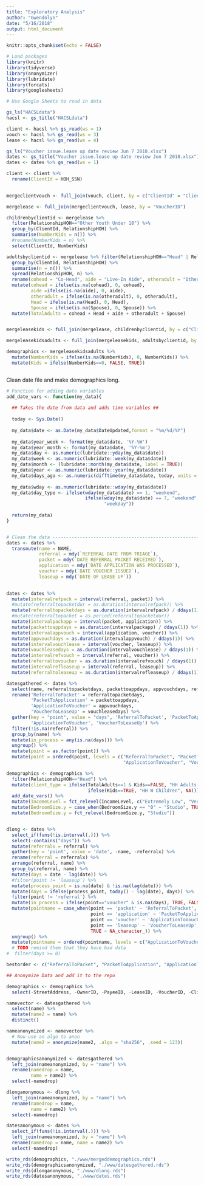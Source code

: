 ```yaml
---
title: "Exploratory Analysis"
author: "Gwendolyn"
date: "5/16/2018"
output: html_document
---
```


```r
knitr::opts_chunk$set(echo = FALSE)

# Load packages 
library(knitr)
library(tidyverse)
library(anonymizer)
library(lubridate)
library(forcats)
library(googlesheets)

```

```r

# Use Google Sheets to read in data

gs_ls("HACSLdata")
hacsl <- gs_title("HACSLdata")

client <- hacsl %>% gs_read(ws = 1)
vouch <- hacsl %>% gs_read(ws = 3)
lease <- hacsl %>% gs_read(ws = 4)

gs_ls("Voucher issue.lease up date review Jun 7 2018.xlsx")
dates <- gs_title("Voucher issue.lease up date review Jun 7 2018.xlsx")
dates <- dates %>% gs_read(ws = 1)


```

```r

client <- client %>% 
  rename(ClientId = HOH_SSN) 
  

mergeclientvouch <- full_join(vouch, client, by = c("ClientId" = "ClientId"))

mergelease <- full_join(mergeclientvouch, lease, by = "VoucherID")

childrenbyclientid <- mergelease %>% 
  filter(RelationshipHOH=="Other Youth Under 18") %>% 
  group_by(ClientId, RelationshipHOH) %>% 
  summarise(NumberKids = n()) %>% 
  #rename(NumberKids = n) %>% 
  select(ClientId, NumberKids)

adultsbyclientid <- mergelease %>% filter(RelationshipHOH=="Head" | RelationshipHOH=="Co-Head" | RelationshipHOH=="Live-In Aide" | RelationshipHOH=="Other Adult" | RelationshipHOH=="Spouse") %>% 
  group_by(ClientId, RelationshipHOH) %>% 
  summarise(n = n()) %>% 
  spread(RelationshipHOH, n) %>% 
  rename(cohead = "Co-Head", aide = "Live-In Aide", otheradult = "Other Adult") %>% 
  mutate(cohead = ifelse(is.na(cohead), 0, cohead), 
         aide =ifelse(is.na(aide), 0, aide), 
         otheradult = ifelse(is.na(otheradult), 0, otheradult), 
         Head = ifelse(is.na(Head), 0, Head), 
         Spouse = ifelse(is.na(Spouse), 0, Spouse)) %>% 
  mutate(TotalAdults = cohead + Head + aide + otheradult + Spouse)


mergeleasekids <- full_join(mergelease, childrenbyclientid, by = c("ClientId" = "ClientId"))

mergeleasekidsadults <- full_join(mergeleasekids, adultsbyclientid, by = "ClientId")

demographics <- mergeleasekidsadults %>% 
  mutate(NumberKids = ifelse(is.na(NumberKids), 0, NumberKids)) %>% 
  mutate(Kids = ifelse(NumberKids==0, FALSE, TRUE)) 



```

Clean date file and make demographics long.  

```r


# Function for adding date variables
add_date_vars <- function(my_data){
  
  ## Takes the date from data and adds time variables ##
  
  today <- Sys.Date()
  
  my_data$date <- as.Date(my_data$DateUpdated,format = "%m/%d/%Y")
  
  my_data$year_week <- format(my_data$date, '%Y-%W')
  my_data$year_month <- format(my_data$date, '%Y-%m')
  my_data$day <- as.numeric(lubridate::yday(my_data$date))
  my_data$week <- as.numeric(lubridate::week(my_data$date))
  my_data$month <- (lubridate::month(my_data$date, label = TRUE))
  my_data$year <- as.numeric(lubridate::year(my_data$date))
  my_data$days_ago <- as.numeric(difftime(my_data$date, today, units = "days"))
  
  my_data$wday <- as.numeric(lubridate::wday(my_data$date))
  my_data$day_type <- ifelse(wday(my_data$date) == 1, "weekend",
                             ifelse(wday(my_data$date) == 7, "weekend",
                                    "weekday"))
  
  return(my_data)
}


# Clean the data ----------------------------------------------------------
dates <- dates %>% 
  transmute(name = NAME, 
            referral = mdy(`REFERRAL DATE FROM TRIAGE`), 
            packet = mdy(`DATE REFERRAL PACKET RECEIVED`), 
            application = mdy(`DATE APPLICATION WAS PROCESSED`), 
            voucher = mdy(`DATE VOUCHER ISSUED`), 
            leaseup = mdy(`DATE OF LEASE UP`))
            

dates <- dates %>% 
  mutate(intervalrefpack = interval(referral, packet)) %>% 
  #mutate(referraltopacketdur = as.duration(intervalrefpack)) %>%
  mutate(referraltopacketdays = as.duration(intervalrefpack) / ddays(1)) %>% 
  #mutate(referraltopacket = as.period(referraltopacketdur))
  mutate(intervalpackapp = interval(packet, application)) %>% 
  mutate(packettoappdays = as.duration(intervalpackapp) / ddays(1)) %>% 
  mutate(intervalappvouch = interval(application, voucher)) %>% 
  mutate(appvouchdays = as.duration(intervalappvouch) / ddays(1)) %>% 
  mutate(intervalvouchlease = interval(voucher, leaseup)) %>% 
  mutate(vouchleasedays = as.duration(intervalvouchlease) / ddays(1)) %>% 
  mutate(intervalrefvouch = interval(referral, voucher)) %>% 
  mutate(referraltovoucher = as.duration(intervalrefvouch) / ddays(1)) %>% 
  mutate(intervalrefleaseup = interval(referral, leaseup)) %>% 
  mutate(referraltoleaseup = as.duration(intervalrefleaseup) / ddays(1))

datesgathered <- dates %>%
  select(name, referraltopacketdays, packettoappdays, appvouchdays, referral, vouchleasedays) %>%
  rename('ReferralToPacket' = referraltopacketdays,
         'PacketToApplication' = packettoappdays,
         'ApplicationToVoucher' = appvouchdays, 
         'VoucherToLeaseUp' = vouchleasedays) %>%
  gather(key = "point", value = "days", 'ReferralToPacket', 'PacketToApplication', 
         'ApplicationToVoucher', 'VoucherToLeaseUp') %>%
  filter(!is.na(referral)) %>%
  group_by(name) %>%
  mutate(in_process = any(is.na(days))) %>%
  ungroup() %>%
  mutate(point = as.factor(point)) %>%
  mutate(point = ordered(point, levels = c("ReferralToPacket", "PacketToApplication", 
                                           "ApplicationToVoucher", "VoucherToLeaseUp")))

demographics <- demographics %>% 
  filter(RelationshipHOH=="Head") %>% 
  mutate(client_type = ifelse(TotalAdults>=1 & Kids==FALSE, "HH Adults Only",
                              ifelse(Kids==TRUE, "HH W Children", NA))) %>% 
  add_date_vars() %>% 
  mutate(IncomeLevel = fct_relevel(IncomeLevel, c("Extremely Low", "Very Low", "Low"))) %>% 
  mutate(BedroomSize.y = case_when(BedroomSize.y == "0" ~ "Studio", TRUE ~ as.character(BedroomSize.y))) %>% 
  mutate(BedroomSize.y = fct_relevel(BedroomSize.y, "Studio"))


dlong <- dates %>% 
  select_if(funs(!is.interval(.))) %>% 
  select(-contains("days")) %>% 
  mutate(referralx = referral) %>% 
  gather(key = 'point', value = 'date', -name, -referralx) %>% 
  rename(referral = referralx) %>% 
  arrange(referral, name) %>% 
  group_by(referral, name) %>% 
  mutate(days = date - lag(date)) %>% 
  #filter(point != 'leaseup') %>% 
  mutate(process_point = is.na(date) & !is.na(lag(date))) %>% 
  mutate(days = ifelse(process_point, today() - lag(date), days)) %>% 
  filter(point != 'referral') %>% 
  mutate(in_process = ifelse(point=="voucher" & is.na(days), TRUE, FALSE)) %>% 
  mutate(pointname = case_when(point == 'packet' ~ 'ReferralToPacket',
                               point == 'application' ~ 'PacketToApplication',
                               point == 'voucher' ~ 'ApplicationToVoucher',
                               point == 'leaseup' ~ 'VoucherToLeaseUp',
                               TRUE ~ NA_character_)) %>% 
  ungroup() %>% 
  mutate(pointname = ordered(pointname, levels = c("ApplicationToVoucher", "PacketToApplication", "ReferralToPacket", "VoucherToLeaseUp"))) #%>% 
  # TODO remind them that they have bad data
#  filter(days >= 0)

bestorder <- c("ReferralToPacket", "PacketToApplication", "ApplicationToVoucher", "VoucherToLeaseUp")
```

```r
## Anonymize Data and add it to the repo

demographics <- demographics %>% 
  select(-StreetAddress, -OwnerID, -PayeeID, -LeaseID, -VoucherID, -ClientId, -SSN, -LastName, -FirstName, -DOB, -MiddleName)

namevector <- datesgathered %>% 
  select(name) %>% 
  mutate(name2 = name) %>% 
  distinct()

nameanonymized <- namevector %>%
  # Now use an algo to anon
  mutate(name2 = anonymize(name2, .algo = "sha256", .seed = 123)) 


demographicsanonymized <- datesgathered %>% 
  left_join(nameanonymized, by = "name") %>% 
  rename(namedrop = name, 
         name = name2) %>% 
  select(-namedrop)

dlonganonymous <- dlong %>% 
  left_join(nameanonymized, by = "name") %>% 
  rename(namedrop = name, 
         name = name2) %>% 
  select(-namedrop)

datesanonymous <- dates %>%
  select_if(funs(!is.interval(.))) %>%
  left_join(nameanonymized, by = "name") %>%
  rename(namedrop = name, name = name2) %>%
  select(-namedrop)

write_rds(demographics, "./www/mergeddemographics.rds")
write_rds(demographicsanonymized, "./www/datesgathered.rds")
write_rds(dlonganonymous, "./www/dlong.rds")
write_rds(datesanonymous, "./www/dates.rds")



```



